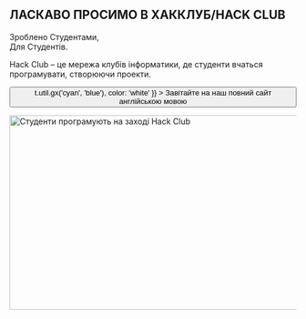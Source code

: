 
<Container variant="copy">

<Heading as="h1">
  <h2>
    ЛАСКАВО ПРОСИМО В ХАККЛУБ/HACK CLUB
  </h2>
  Зроблено Студентами, <br />
  Для Студентів.
</Heading>

Hack Club – це мережа клубів інформатики, де студенти вчаться програмувати, створюючи проекти.

<p>
  <Button
    as="a"
    href="https://hackclub.com/?ref=ru"
    variant="ctaLg"
    sx={{
      backgroundImage: t => t.util.gx('cyan', 'blue'),
      color: 'white'
    }}
  >
    Завітайте на наш повний сайт англійською мовою
  </Button>
</p>

<img
  alt="Студенти програмують на заході Hack Club"
  src="https://cloud-lapsqbi7m-hack-club-bot.vercel.app/0assemble.jpg"
  width="512"
  height="341"
/>

</Container>
